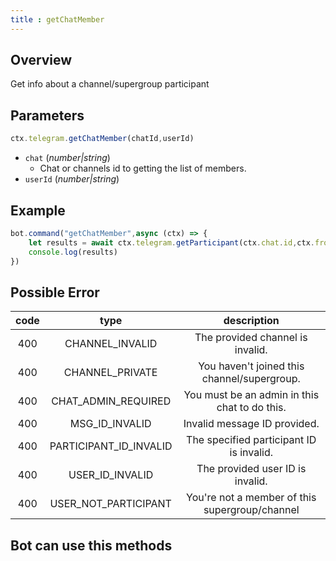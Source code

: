 ```yaml
--- 
title : getChatMember 
--- 
```

## Overview 
Get info about a channel/supergroup participant

## Parameters
```ts 
ctx.telegram.getChatMember(chatId,userId)
```

- `chat` (_number|string_) 
    - Chat or channels id to getting the list of members. 
- `userId` (_number|string_) 

## Example 
```ts headlight=2
bot.command("getChatMember",async (ctx) => {
    let results = await ctx.telegram.getParticipant(ctx.chat.id,ctx.from.id) // getChatMember and getParticipant.is same methods.
    console.log(results)
})
```
## Possible Error 
| code | type | description | 
| :---: | :---: | :------:| 
| 400 | CHANNEL_INVALID | The provided channel is invalid. | 
| 400 | CHANNEL_PRIVATE | You haven't joined this channel/supergroup. | 
| 400 | CHAT_ADMIN_REQUIRED | You must be an admin in this chat to do this. | 
| 400 | MSG_ID_INVALID | Invalid message ID provided. | 
| 400 | PARTICIPANT_ID_INVALID | The specified participant ID is invalid. | 
| 400 | USER_ID_INVALID | The provided user ID is invalid. | 
| 400 | USER_NOT_PARTICIPANT | You're not a member of this supergroup/channel | 
## Bot can use this methods